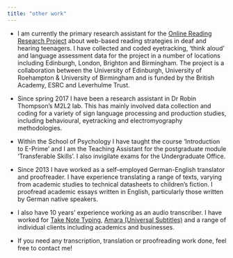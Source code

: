```yaml
---
title: "other work"
---
```


* I am currently the primary research assistant for the [Online Reading Research Project](http://www.ssc.education.ed.ac.uk/research/onlinereading/) about web-based reading strategies in deaf and hearing teenagers. I have collected and coded eyetracking, 'think aloud' and language assessment data for the project in a number of locations including Edinburgh, London, Brighton and Birmingham. The project is a collaboration between the University of Edinburgh, University of Roehampton & University of Birmingham and is funded by the British Academy, ESRC and Leverhulme Trust. 

* Since spring 2017 I have been a research assistant in Dr Robin Thompson's M2L2 lab. This has mainly involved data collection and coding for a variety of sign language processing and production studies, including behavioural, eyetracking and electromyography methodologies.

* Within the School of Psychology I have taught the course 'Introduction to E-Prime' and I am the Teaching Assistant for the postgraduate module 'Transferable Skills'. I also invigilate exams for the Undergraduate Office.

* Since 2013 I have worked as a self-employed German-English translator and proofreader. I have experience translating a range of texts, varying from academic studies to technical datasheets to children's fiction. I proofread academic essays written in English, particularly those written by German native speakers.

* I also have 10 years' experience working as an audio transcriber. I have worked for [Take Note Typing](https://www.takenotetyping.com/), [Amara (Universal Subtitles)](https://amara.org/en/) and a range of individual clients including academics and businesses.

* If you need any transcription, translation or proofreading work done, feel free to contact me! 